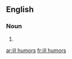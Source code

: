 
==English==

===Noun===
{{head|en|plural}}

# {{plural of|ill humor|lang=en|nocat=1}}

[[ar:ill humors]]
[[fr:ill humors]]